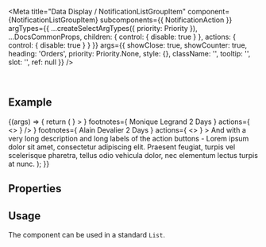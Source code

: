 
<Meta
  title="Data Display / NotificationListGroupItem"
  component={NotificationListGroupItem}
  subcomponents={{ NotificationAction }}
  argTypes={{
    ...createSelectArgTypes({ priority: Priority }),
    ...DocsCommonProps,
    children: { control: { disable: true } },
    actions: { control: { disable: true } }
  }}
  args={{
    showClose: true,
    showCounter: true,
    heading: 'Orders',
    priority: Priority.None,
    style: {},
    className: '',
    tooltip: '',
    slot: '',
    ref: null
  }}
/>

<DocsHeader />

<br />

## Example

<Canvas>
  <Story name="Default">
    {(args) => {
      return (
        <NotificationListGroupItem
          {...args}
          actions={
            <>
              <NotificationAction icon="accept" text="Accept all" />
              <NotificationAction icon="message-error" text="Reject all" />
            </>
          }
        >
          <NotificationListItem
            priority={Priority.Medium}
            heading={
              'New order (#2525) With a very long title - Lorem ipsum dolor sit amet, consectetur adipiscing elit. Praesent feugiat, turpis vel scelerisque pharetra, tellus odio vehicula dolor, nec elementum lectus turpis at nunc.'
            }
            children={
              'And with a very long description and long labels of the action buttons - Lorem ipsum dolor sit amet, consectetur adipiscing elit. Praesent feugiat, turpis vel scelerisque pharetra, tellus odio vehicula dolor, nec elementum lectus turpis at nunc.'
            }
            avatar={
              <Avatar
                size={AvatarSize.XS}
                image="https://sap.github.io/ui5-webcomponents/assets/images/avatars/woman_avatar_1.png"
              />
            }
            footnotes={
              <Fragment>
                <span>Monique Legrand</span>
                <span>2 Days</span>
              </Fragment>
            }
            actions={
              <>
                <NotificationAction icon="accept" text="Accept" />
                <NotificationAction icon="message-error" text="Reject" />
              </>
            }
          />
          <NotificationListItem
            showClose
            heading="New order (#2526) With a very long title - Lorem ipsum dolor sit amet, consectetur adipiscing elit. Praesent feugiat, turpis vel scelerisque pharetra, tellus odio vehicula dolor, nec elementum lectus turpis at nunc."
            priority={Priority.High}
            avatar={
              <Avatar
                size={AvatarSize.XS}
                image="https://sap.github.io/ui5-webcomponents/assets/images/avatars/man_avatar_1.png"
              />
            }
            footnotes={
              <Fragment>
                <span>Alain Devalier</span>
                <span>2 Days</span>
              </Fragment>
            }
            actions={
              <>
                <NotificationAction icon="accept" text="Accept" />
                <NotificationAction icon="message-error" text="Reject" />
              </>
            }
          >
            And with a very long description and long labels of the action buttons - Lorem ipsum dolor sit amet,
            consectetur adipiscing elit. Praesent feugiat, turpis vel scelerisque pharetra, tellus odio vehicula dolor,
            nec elementum lectus turpis at nunc.
          </NotificationListItem>
        </NotificationListGroupItem>
      );
    }}
  </Story>
</Canvas>

## Properties

<ArgsTable story="." />

## Usage

The component can be used in a standard `List`.

